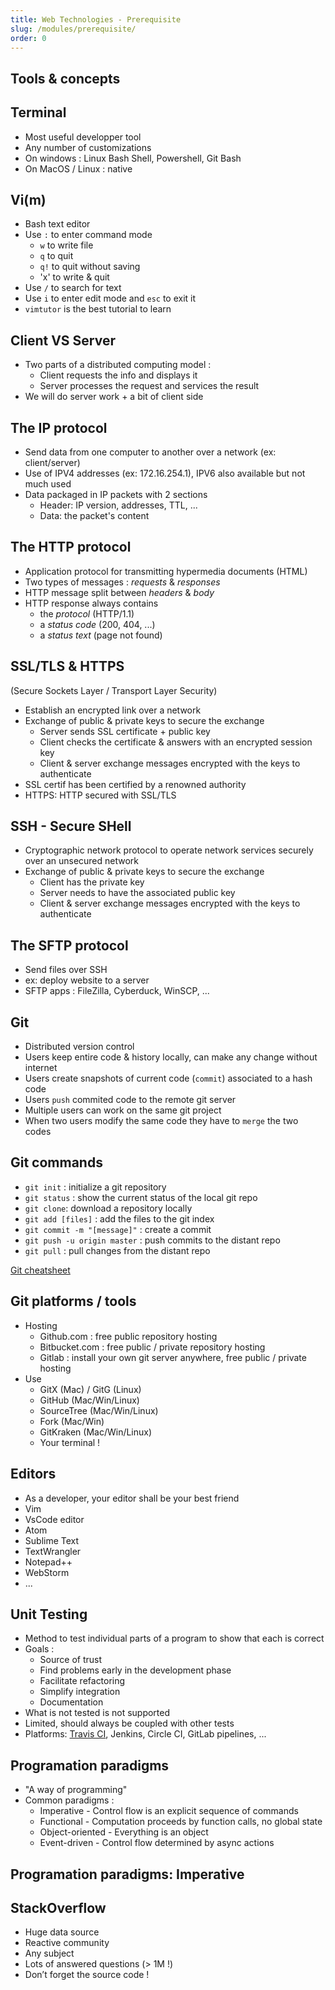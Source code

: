 ```yaml
---
title: Web Technologies - Prerequisite
slug: /modules/prerequisite/
order: 0
---
```


## Tools & concepts

## Terminal

* Most useful developper tool
* Any number of customizations
* On windows : Linux Bash Shell, Powershell, Git Bash
* On MacOS / Linux : native

## Vi(m)

* Bash text editor
* Use `:` to enter command mode
  * `w` to write file
  * `q` to quit
  * `q!` to quit without saving
  * 'x' to write & quit
* Use `/` to search for text
* Use `i` to enter edit mode and `esc` to exit it
* `vimtutor` is the best tutorial to learn

## Client VS Server

* Two parts of a distributed computing model :
  * Client requests the info and displays it
  * Server processes the request and services the result
* We will do server work + a bit of client side

## The IP protocol

* Send data from one computer to another over a network (ex: client/server)
* Use of IPV4 addresses (ex: 172.16.254.1), IPV6 also available but not much used
* Data packaged in IP packets with 2 sections
  * Header: IP version, addresses, TTL, ...
  * Data: the packet's content

## The HTTP protocol

* Application protocol for transmitting hypermedia documents (HTML)
* Two types of messages : *requests* & *responses*
* HTTP message split between *headers* & *body*
* HTTP response always contains
  * the *protocol* (HTTP/1.1)
  * a *status code* (200, 404, ...)
  * a *status text* (page not found)

## SSL/TLS & HTTPS
(Secure Sockets Layer / Transport Layer Security)
* Establish an encrypted link over a network
* Exchange of public & private keys to secure the exchange
  * Server sends SSL certificate + public key
  * Client checks the certificate & answers with an encrypted session key
  * Client & server exchange messages encrypted with the keys to authenticate
* SSL certif has been certified by a renowned authority
* HTTPS: HTTP secured with SSL/TLS


## SSH - Secure SHell

* Cryptographic network protocol to operate network services securely over an unsecured network
* Exchange of public & private keys to secure the exchange
  * Client has the private key
  * Server needs to have the associated public key
  * Client & server exchange messages encrypted with the keys to authenticate

## The SFTP protocol

* Send files over SSH
* ex: deploy website to a server
* SFTP apps : FileZilla, Cyberduck, WinSCP, ...

## Git

* Distributed version control
* Users keep entire code & history locally, can make any change without internet
* Users create snapshots of current code (`commit`) associated to a hash code
* Users `push` commited code to the remote git server
* Multiple users can work on the same git project
* When two users modify the same code they have to `merge` the two codes

## Git commands

* `git init` : initialize a git repository
* `git status` : show the current status of the local git repo
* `git clone`: download a repository locally
* `git add [files]` : add the files to the git index
* `git commit -m "[message]"` : create a commit
* `git push -u origin master` : push commits to the distant repo
* `git pull` : pull changes from the distant repo

[Git cheatsheet](https://git-tower.com/blog/git-cheat-sheet/)

## Git platforms / tools

* Hosting
  * Github.com : free public repository hosting
  * Bitbucket.com : free public / private repository hosting
  * Gitlab : install your own git server anywhere, free public / private hosting
* Use
  * GitX (Mac) / GitG (Linux)
  * GitHub (Mac/Win/Linux)
  * SourceTree (Mac/Win/Linux)
  * Fork (Mac/Win)
  * GitKraken (Mac/Win/Linux)
  * Your terminal !

## Editors

* As a developer, your editor shall be your best friend
* Vim
* VsCode editor
* Atom
* Sublime Text
* TextWrangler 
* Notepad++
* WebStorm
* ...

## Unit Testing

* Method to test individual parts of a program to show that each is correct
* Goals :
  * Source of trust
  * Find problems early in the development phase
  * Facilitate refactoring
  * Simplify integration
  * Documentation
* What is not tested is not supported
* Limited, should always be coupled with other tests
* Platforms: [Travis CI](http://travis-ci.org), Jenkins, Circle CI, GitLab pipelines, ...

## Programation paradigms

* "A way of programming"
* Common paradigms :
  * Imperative - Control flow is an explicit sequence of commands
  * Functional - Computation proceeds by function calls, no global state
  * Object-oriented - Everything is an object
  * Event-driven - Control flow determined by async actions

## Programation paradigms: Imperative

## StackOverflow

* Huge data source
* Reactive community
* Any subject
* Lots of answered questions (> 1M !)
* Don’t forget the source code !
